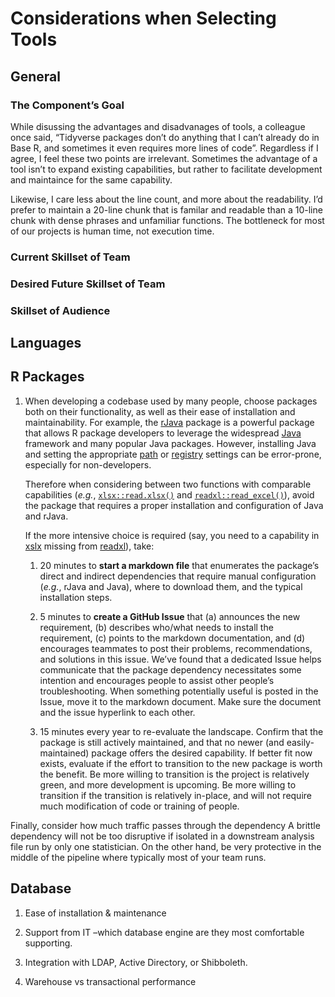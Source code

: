 Considerations when Selecting Tools {#tools}
====================================

General
------------------------------------

### The Component's Goal

While disussing the advantages and disadvanages of tools, a colleague once said, "Tidyverse packages don't do anything that I can't already do in Base R, and sometimes it even requires more lines of code".  Regardless if I agree, I feel these two points are irrelevant.  Sometimes the advantage of a tool isn't to expand existing capabilities, but rather to facilitate development and maintaince for the same capability.

Likewise, I care less about the line count, and more about the readability.  I'd prefer to maintain a 20-line chunk that is familar and readable than a 10-line chunk with dense phrases and unfamiliar functions.  The bottleneck for most of our projects is human time, not execution time.

### Current Skillset of Team

### Desired Future Skillset of Team

### Skillset of Audience

Languages
------------------------------------

R Packages
------------------------------------

1. When developing a codebase used by many people, choose packages both on their functionality, as well as their ease of installation and maintainability.  For example, the [rJava](https://CRAN.R-project.org/package=rJava) package is a powerful package that allows R package developers to leverage the widespread [Java](https://www.java.com/en/) framework and many popular Java packages.  However, installing Java and setting the appropriate [path](https://en.wikipedia.org/wiki/PATH_(variable)) or [registry](https://en.wikipedia.org/wiki/Windows_Registry) settings can be error-prone, especially for non-developers.  

    Therefore when considering between two functions with comparable capabilities (*e.g.*, [`xlsx::read.xlsx()`](https://CRAN.R-project.org/package=xlsx) and [`readxl::read_excel()`](https://readxl.tidyverse.org/reference/read_excel.html)), avoid the package that requires a proper installation and configuration of Java and rJava.
    
    If the more intensive choice is required (say, you need to a capability in [xslx](https://CRAN.R-project.org/package=xlsx) missing from [readxl](https://readxl.tidyverse.org/)), take:
    
    1. 20 minutes to **start a markdown file** that enumerates the package's direct and indirect dependencies that require manual configuration (*e.g.*, rJava and Java), where to download them, and the typical installation steps.
    
    1. 5 minutes to **create a GitHub Issue** that (a) announces the new requirement, (b) describes who/what needs to install the requirement, (c) points to the markdown documentation, and (d) encourages teammates to post their problems, recommendations, and solutions in this issue.  We've found that a dedicated Issue helps communicate that the package dependency necessitates some intention and encourages people to assist other people's troubleshooting.  When something potentially useful is posted in the Issue, move it to the markdown document.  Make sure the document and the issue hyperlink to each other.
    
    1. 15 minutes every year to re-evaluate the landscape.  Confirm that the package is still actively maintained, and that no newer (and easily- maintained) package offers the desired capability.  If better fit now exists, evaluate if the effort to transition to the new package is worth the benefit.  Be more willing to transition is the project is relatively green, and more development is upcoming.  Be more willing to transition if the transition is relatively in-place, and will not require much modification of code or training of people.
    
Finally, consider how much traffic passes through the dependency  A brittle dependency will not be too disruptive if isolated in a downstream analysis file run by only one statistician. On the other hand, be very protective in the middle of the pipeline where typically most of your team runs.

Database
------------------------------------

1. Ease of installation & maintenance

1. Support from IT --which database engine are they most comfortable supporting.

1. Integration with LDAP, Active Directory, or Shibboleth.

1. Warehouse vs transactional performance
